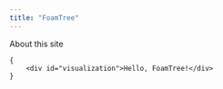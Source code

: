 ```yaml
---
title: "FoamTree"
---
```


About this site

```ojs
{
    <div id="visualization">Hello, FoamTree!</div>
}    
```
